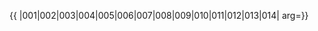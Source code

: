 {{ {{{1|PRC admin/showlist}}}
|001|002|003|004|005|006|007|008|009|010|011|012|013|014|
arg={{{arg|}}}}}